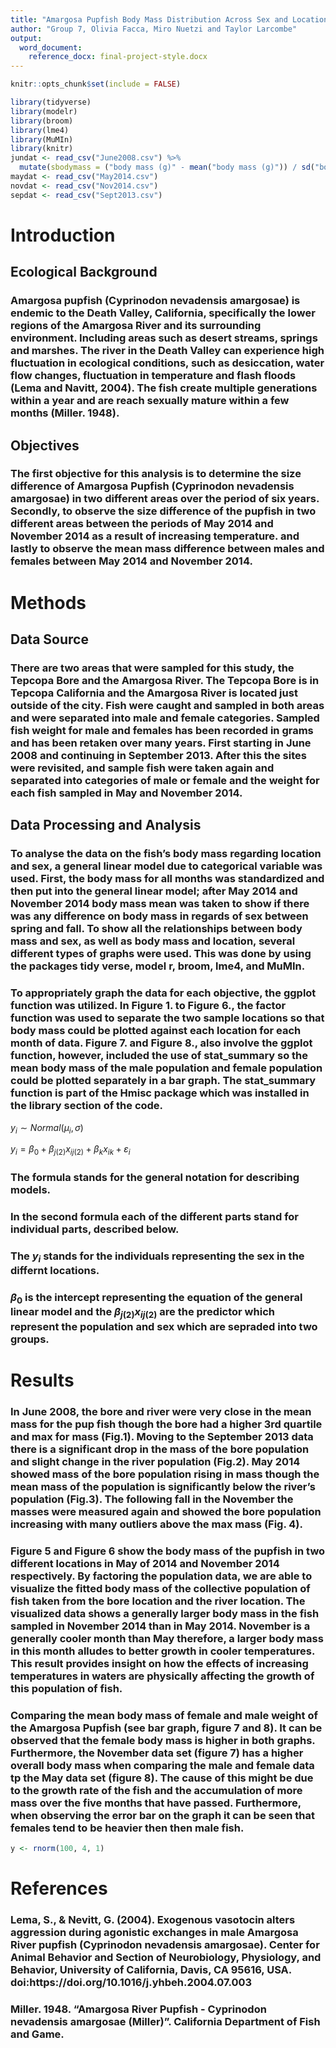 ```yaml
---
title: "Amargosa Pupfish Body Mass Distribution Across Sex and Location"
author: "Group 7, Olivia Facca, Miro Nuetzi and Taylor Larcombe"
output: 
  word_document:
    reference_docx: final-project-style.docx
---
```


```r
knitr::opts_chunk$set(include = FALSE)
```
```r
library(tidyverse)
library(modelr)
library(broom)
library(lme4)
library(MuMIn)
library(knitr)
jundat <- read_csv("June2008.csv") %>%
  mutate(sbodymass = ("body mass (g)" - mean("body mass (g)")) / sd("body mass (g)"))
maydat <- read_csv("May2014.csv")
novdat <- read_csv("Nov2014.csv")
sepdat <- read_csv("Sept2013.csv")
```

# Introduction

## Ecological Background

### Amargosa pupfish (Cyprinodon nevadensis amargosae) is endemic to the Death Valley, California, specifically the lower regions of the Amargosa River and its surrounding environment. Including areas such as desert streams, springs and marshes. The river in the Death Valley can experience high fluctuation in ecological conditions, such as desiccation, water flow changes, fluctuation in temperature and flash floods (Lema and Navitt, 2004). The fish create multiple generations within a year and are reach sexually mature within a few months (Miller. 1948).  

## Objectives

### The first objective for this analysis is to determine the size difference of Amargosa Pupfish (Cyprinodon nevadensis amargosae) in two different areas over the period of six years. Secondly, to observe the size difference of the pupfish in two different areas between the periods of May 2014 and November 2014 as a result of increasing temperature. and lastly to observe the mean mass difference between males and females between May 2014 and November 2014.

# Methods

## Data Source 

### There are two areas that were sampled for this study, the Tepcopa Bore and the Amargosa River. The Tepcopa Bore is in Tepcopa California and the Amargosa River is located just outside of the city. Fish were caught and sampled in both areas and were separated into male and female categories.  Sampled fish weight for male and females has been recorded in grams and has been retaken over many years. First starting in June 2008 and continuing in September 2013. After this the sites were revisited, and sample fish were taken again and separated into categories of male or female and the weight for each fish sampled in May and November 2014.

## Data Processing and Analysis

### To analyse the data on the fish’s body mass regarding location and sex, a general linear model due to categorical variable was used. First, the body mass for all months was standardized and then put into the general linear model; after May 2014 and November 2014 body mass mean was taken to show if there was any difference on body mass in regards of sex between spring and fall. To show all the relationships between body mass and sex, as well as body mass and location, several different types of graphs were used. This was done by using the packages tidy verse, model r, broom, lme4, and MuMIn.

### To appropriately graph the data for each objective, the ggplot function was utilized. In Figure 1. to Figure 6., the factor function was used to separate the two sample locations so that body mass could be plotted against each location for each month of data. Figure 7. and Figure 8., also involve the ggplot function, however, included the use of stat_summary so the mean body mass of the male population and female population could be plotted separately in a bar graph. The stat_summary function is part of the Hmisc package which was installed in the library section of the code.


$y_{i} \sim Normal\left(\mu_{i}, \sigma\right)$

$y_{i} = \beta_{0} + \beta_{j(2)}x_{ij(2)} + \beta_{k}x_{ik} + \varepsilon_{i}$

### The formula stands for the general notation for describing models.
### In the second formula each of the different parts stand for individual parts, described below. 
### The $y_{i}$ stands for the individuals representing the sex in the differnt locations.
### $\beta_{0}$  is the intercept representing the equation of the general linear model and the $\beta_{j(2)}x_{ij(2)}$ are the predictor which represent the population and sex which are sepraded into two groups. 

# Results
### In June 2008, the bore and river were very close in the mean mass for the pup fish though the bore had a higher 3rd quartile and max for mass (Fig.1). Moving to the September 2013 data there is a significant drop in the mass of the bore population and slight change in the river population (Fig.2). May 2014 showed mass of the bore population rising in mass though the mean mass of the population is significantly below the river’s population (Fig.3). The following fall in the November the masses were measured again and showed the bore population increasing with many outliers above the max mass (Fig. 4).

### Figure 5 and Figure 6 show the body mass of the pupfish in two different locations in May of 2014 and November 2014 respectively. By factoring the population data, we are able to visualize the fitted body mass of the collective population of fish taken from the bore location and the river location. The visualized data shows a generally larger body mass in the fish sampled in November 2014 than in May 2014. November is a generally cooler month than May therefore, a larger body mass in this month alludes to better growth in cooler temperatures. This result provides insight on how the effects of increasing temperatures in waters are physically affecting the growth of this population of fish.

### Comparing the mean body mass of female and male weight of the Amargosa Pupfish (see bar graph, figure 7 and 8). It can be observed that the female body mass is higher in both graphs. Furthermore, the November data set (figure 7) has a higher overall body mass when comparing the male and female data tp the May data set (figure 8). The cause of this might be due to the growth rate of the fish and the accumulation of more mass over the five months that have passed. Furthermore, when observing the error bar on the graph it can be seen that females tend to be heavier then then male fish.


```r
y <- rnorm(100, 4, 1)
```

# References

### Lema, S., & Nevitt, G. (2004). Exogenous vasotocin alters aggression during agonistic exchanges in male Amargosa River pupfish (Cyprinodon nevadensis amargosae). Center for Animal Behavior and Section of Neurobiology, Physiology, and Behavior, University of California, Davis, CA 95616, USA. doi:https://doi.org/10.1016/j.yhbeh.2004.07.003

### Miller. 1948.  "Amargosa River Pupfish - Cyprinodon nevadensis amargosae (Miller)". California Department of Fish and Game.
